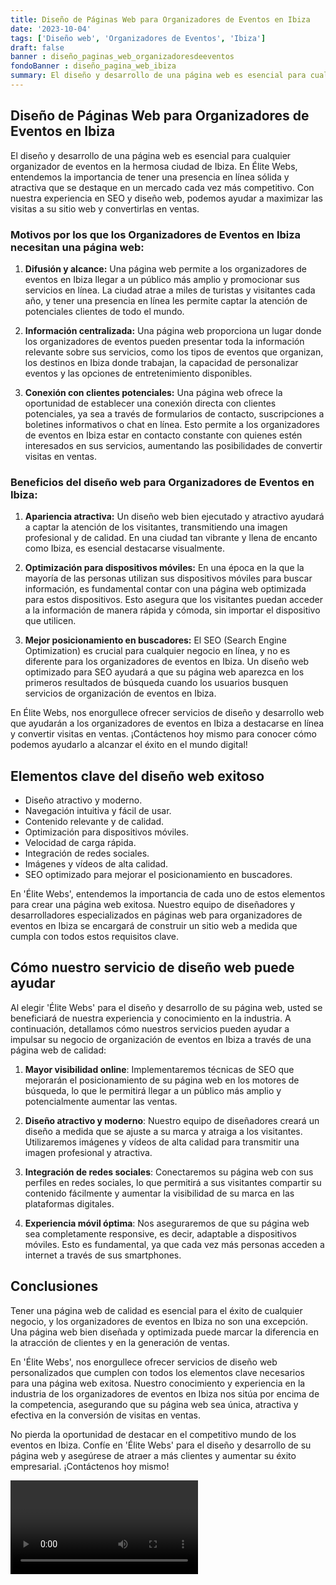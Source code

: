 ```yaml
---
title: Diseño de Páginas Web para Organizadores de Eventos en Ibiza
date: '2023-10-04'
tags: ['Diseño web', 'Organizadores de Eventos', 'Ibiza']
draft: false
banner : diseño_paginas_web_organizadoresdeeventos
fondoBanner : diseño_pagina_web_ibiza
summary: El diseño y desarrollo de una página web es esencial para cualquier organizador de eventos en la hermosa ciudad de Ibiza. En Élite Webs, entendemos la importancia de tener una presencia en línea sólida y atractiva que se destaque en un mercado cada vez más competitivo. Con nuestra experiencia en SEO y diseño web, podemos ayudar a maximizar las visitas a su sitio web y convertirlas en ventas.
---
```


## Diseño de Páginas Web para Organizadores de Eventos en Ibiza

El diseño y desarrollo de una página web es esencial para cualquier organizador de eventos en la hermosa ciudad de Ibiza. En Élite Webs, entendemos la importancia de tener una presencia en línea sólida y atractiva que se destaque en un mercado cada vez más competitivo. Con nuestra experiencia en SEO y diseño web, podemos ayudar a maximizar las visitas a su sitio web y convertirlas en ventas.

### Motivos por los que los Organizadores de Eventos en Ibiza necesitan una página web:

1. **Difusión y alcance:** Una página web permite a los organizadores de eventos en Ibiza llegar a un público más amplio y promocionar sus servicios en línea. La ciudad atrae a miles de turistas y visitantes cada año, y tener una presencia en línea les permite captar la atención de potenciales clientes de todo el mundo.

2. **Información centralizada:** Una página web proporciona un lugar donde los organizadores de eventos pueden presentar toda la información relevante sobre sus servicios, como los tipos de eventos que organizan, los destinos en Ibiza donde trabajan, la capacidad de personalizar eventos y las opciones de entretenimiento disponibles.

3. **Conexión con clientes potenciales:** Una página web ofrece la oportunidad de establecer una conexión directa con clientes potenciales, ya sea a través de formularios de contacto, suscripciones a boletines informativos o chat en línea. Esto permite a los organizadores de eventos en Ibiza estar en contacto constante con quienes estén interesados en sus servicios, aumentando las posibilidades de convertir visitas en ventas.

### Beneficios del diseño web para Organizadores de Eventos en Ibiza:

1. **Apariencia atractiva:** Un diseño web bien ejecutado y atractivo ayudará a captar la atención de los visitantes, transmitiendo una imagen profesional y de calidad. En una ciudad tan vibrante y llena de encanto como Ibiza, es esencial destacarse visualmente.

2. **Optimización para dispositivos móviles:** En una época en la que la mayoría de las personas utilizan sus dispositivos móviles para buscar información, es fundamental contar con una página web optimizada para estos dispositivos. Esto asegura que los visitantes puedan acceder a la información de manera rápida y cómoda, sin importar el dispositivo que utilicen.

3. **Mejor posicionamiento en buscadores:** El SEO (Search Engine Optimization) es crucial para cualquier negocio en línea, y no es diferente para los organizadores de eventos en Ibiza. Un diseño web optimizado para SEO ayudará a que su página web aparezca en los primeros resultados de búsqueda cuando los usuarios busquen servicios de organización de eventos en Ibiza.

En Élite Webs, nos enorgullece ofrecer servicios de diseño y desarrollo web que ayudarán a los organizadores de eventos en Ibiza a destacarse en línea y convertir visitas en ventas. ¡Contáctenos hoy mismo para conocer cómo podemos ayudarlo a alcanzar el éxito en el mundo digital!

<GifSeo />

<Cta />

## Elementos clave del diseño web exitoso

- Diseño atractivo y moderno.
- Navegación intuitiva y fácil de usar.
- Contenido relevante y de calidad.
- Optimización para dispositivos móviles.
- Velocidad de carga rápida.
- Integración de redes sociales.
- Imágenes y vídeos de alta calidad.
- SEO optimizado para mejorar el posicionamiento en buscadores.

En 'Élite Webs', entendemos la importancia de cada uno de estos elementos para crear una página web exitosa. Nuestro equipo de diseñadores y desarrolladores especializados en páginas web para organizadores de eventos en Ibiza se encargará de construir un sitio web a medida que cumpla con todos estos requisitos clave. 

## Cómo nuestro servicio de diseño web puede ayudar

Al elegir 'Élite Webs' para el diseño y desarrollo de su página web, usted se beneficiará de nuestra experiencia y conocimiento en la industria. A continuación, detallamos cómo nuestros servicios pueden ayudar a impulsar su negocio de organización de eventos en Ibiza a través de una página web de calidad:

1. **Mayor visibilidad online**: Implementaremos técnicas de SEO que mejorarán el posicionamiento de su página web en los motores de búsqueda, lo que le permitirá llegar a un público más amplio y potencialmente aumentar las ventas.

2. **Diseño atractivo y moderno**: Nuestro equipo de diseñadores creará un diseño a medida que se ajuste a su marca y atraiga a los visitantes. Utilizaremos imágenes y vídeos de alta calidad para transmitir una imagen profesional y atractiva.

3. **Integración de redes sociales**: Conectaremos su página web con sus perfiles en redes sociales, lo que permitirá a sus visitantes compartir su contenido fácilmente y aumentar la visibilidad de su marca en las plataformas digitales.

4. **Experiencia móvil óptima**: Nos aseguraremos de que su página web sea completamente responsive, es decir, adaptable a dispositivos móviles. Esto es fundamental, ya que cada vez más personas acceden a internet a través de sus smartphones.

## Conclusiones

Tener una página web de calidad es esencial para el éxito de cualquier negocio, y los organizadores de eventos en Ibiza no son una excepción. Una página web bien diseñada y optimizada puede marcar la diferencia en la atracción de clientes y en la generación de ventas.

En 'Élite Webs', nos enorgullece ofrecer servicios de diseño web personalizados que cumplen con todos los elementos clave necesarios para una página web exitosa. Nuestro conocimiento y experiencia en la industria de los organizadores de eventos en Ibiza nos sitúa por encima de la competencia, asegurando que su página web sea única, atractiva y efectiva en la conversión de visitas en ventas.

No pierda la oportunidad de destacar en el competitivo mundo de los eventos en Ibiza. Confíe en 'Élite Webs' para el diseño y desarrollo de su página web y asegúrese de atraer a más clientes y aumentar su éxito empresarial. ¡Contáctenos hoy mismo!

<Video />

<CtaBot job='Organizadores de Eventos' city='Ibiza'/>

<Gmaps query='Ibiza+españa+maps' />